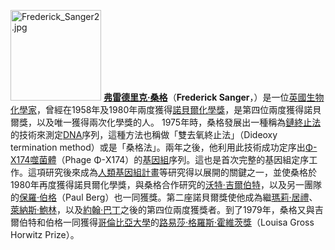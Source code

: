 <!--圖像大小約100到200px-->

[[File:Frederick_Sanger2.jpg|145px]]
'''[[弗雷德里克·桑格|弗雷德里克·桑格]]'''（'''Frederick Sanger'''，{{bd|1918年|8月13日|||S}}）是一位[[英國|英國]][[生物化學|生物化學家]]，曾經在1958年及1980年兩度獲得[[諾貝爾化學獎|諾貝爾化學獎]]，是第四位兩度獲得諾貝爾獎，以及唯一獲得兩次化學獎的人。
1975年時，桑格發展出一種稱為[[鏈終止法|鏈終止法]]的技術來測定[[DNA|DNA]]序列，這種方法也稱做「雙去氧終止法」（Dideoxy termination method）或是「桑格法」。兩年之後，他利用此技術成功定序出[[Φ-X174噬菌體|Φ-X174噬菌體]]（Phage Φ-X174）的[[基因組|基因組]]序列。這也是首次完整的基因組定序工作。這項研究後來成為[[人類基因組計畫|人類基因組計畫]]等研究得以展開的關鍵之一，並使桑格於1980年再度獲得諾貝爾化學獎，與桑格合作研究的[[沃特·吉爾伯特|沃特·吉爾伯特]]，以及另一團隊的[[保羅·伯格|保羅·伯格]]（Paul Berg）也一同獲獎。第二座諾貝爾獎使他成為繼[[瑪莉·居禮|瑪莉·居禮]]、[[萊納斯·鮑林|萊納斯·鮑林]]，以及[[約翰·巴丁|約翰·巴丁]]之後的第四位兩度獲獎者。到了1979年，桑格又與吉爾伯特和伯格一同獲得[[哥倫比亞大學|哥倫比亞大學]]的[[路易莎·格羅斯·霍維茨獎|路易莎·格羅斯·霍維茨獎]]（Louisa Gross Horwitz Prize）。